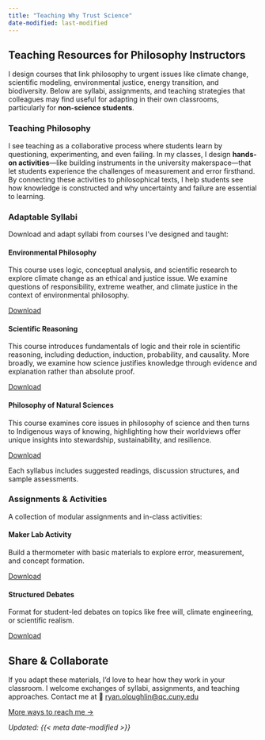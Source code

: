```yaml
---
title: "Teaching Why Trust Science"
date-modified: last-modified
---
```


## Teaching Resources for Philosophy Instructors

I design courses that link philosophy to urgent issues like climate change, scientific modeling, environmental justice, energy transition, and biodiversity. Below are syllabi, assignments, and teaching strategies that colleagues may find useful for adapting in their own classrooms, particularly for **non-science students**.

### Teaching Philosophy
I see teaching as a collaborative process where students learn by questioning, experimenting, and even failing. In my classes, I design **hands-on activities**---like building instruments in the university makerspace---that let students experience the challenges of measurement and error firsthand. By connecting these activities to philosophical texts, I help students see how knowledge is constructed and why uncertainty and failure are essential to learning.

### Adaptable Syllabi

Download and adapt syllabi from courses I’ve designed and taught:

#### Environmental Philosophy 
This course uses logic, conceptual analysis, and scientific research to explore climate change as an ethical and justice issue. We examine questions of responsibility, extreme weather, and climate justice in the context of environmental philosophy.

[Download](files/syllabi/phil125-fa25.pdf){.btn .btn-primary}

#### Scientific Reasoning
This course introduces fundamentals of logic and their role in scientific reasoning, including deduction, induction, probability, and causality. More broadly, we examine how science justifies knowledge through evidence and explanation rather than absolute proof.

[Download](files/syllabi/phil108.pdf){.btn .btn-primary}

#### Philosophy of Natural Sciences 
This course examines core issues in philosophy of science and then turns to Indigenous ways of knowing, highlighting how their worldviews offer unique insights into stewardship, sustainability, and resilience.

[Download](files/syllabi/phil225-sp25.pdf){.btn .btn-primary}

Each syllabus includes suggested readings, discussion structures, and sample assessments.

### Assignments & Activities

A collection of modular assignments and in-class activities:

#### Maker Lab Activity
Build a thermometer with basic materials to explore error, measurement, and concept formation.

[Download](files/syllabi/thermo.pdf){.btn .btn-primary}

#### Structured Debates
Format for student-led debates on topics like free will, climate engineering, or scientific realism.

[Download](files/syllabi/debate.pdf){.btn .btn-primary}

## Share & Collaborate

If you adapt these materials, I’d love to hear how they work in your classroom. I welcome exchanges of syllabi, assignments, and teaching approaches. Contact me at 📧 [ryan.oloughlin@qc.cuny.edu](mailto:ryan.oloughlin@qc.cuny.edu)

[More ways to reach me →](contact.qmd){.btn .btn-outline-primary}

*Updated: {{< meta date-modified >}}*

